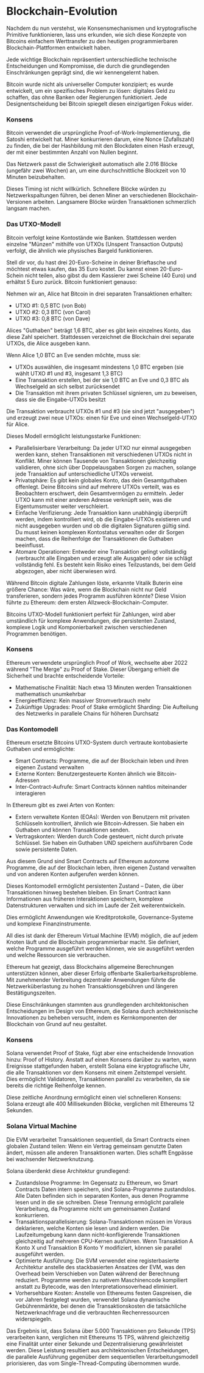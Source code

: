 
# Blockchain-Evolution

Nachdem du nun verstehst, wie Konsensmechanismen und kryptografische Primitive funktionieren, lass uns erkunden, wie sich diese Konzepte von Bitcoins einfachem Werttransfer zu den heutigen programmierbaren Blockchain-Plattformen entwickelt haben.

Jede wichtige Blockchain repräsentiert unterschiedliche technische Entscheidungen und Kompromisse, die durch die grundlegenden Einschränkungen geprägt sind, die wir kennengelernt haben.

<ArticleSection name="Bitcoin" id="bitcoin" level="h2" />

Bitcoin wurde nicht als universeller Computer konzipiert; es wurde entwickelt, um ein spezifisches Problem zu lösen: digitales Geld zu schaffen, das ohne Banken oder Regierungen funktioniert. Jede Designentscheidung bei Bitcoin spiegelt diesen einzigartigen Fokus wider.

### Konsens

Bitcoin verwendet die ursprüngliche Proof-of-Work-Implementierung, die Satoshi entwickelt hat. Miner konkurrieren darum, eine Nonce (Zufallszahl) zu finden, die bei der Hashbildung mit den Blockdaten einen Hash erzeugt, der mit einer bestimmten Anzahl von Nullen beginnt.

Das Netzwerk passt die Schwierigkeit automatisch alle 2.016 Blöcke (ungefähr zwei Wochen) an, um eine durchschnittliche Blockzeit von 10 Minuten beizubehalten.

Dieses Timing ist nicht willkürlich. Schnellere Blöcke würden zu Netzwerkspaltungen führen, bei denen Miner an verschiedenen Blockchain-Versionen arbeiten. Langsamere Blöcke würden Transaktionen schmerzlich langsam machen.

### Das UTXO-Modell

Bitcoin verfolgt keine Kontostände wie Banken. Stattdessen werden einzelne "Münzen" mithilfe von UTXOs (Unspent Transaction Outputs) verfolgt, die ähnlich wie physisches Bargeld funktionieren.

Stell dir vor, du hast drei 20-Euro-Scheine in deiner Brieftasche und möchtest etwas kaufen, das 35 Euro kostet. Du kannst einen 20-Euro-Schein nicht teilen, also gibst du dem Kassierer zwei Scheine (40 Euro) und erhältst 5 Euro zurück. Bitcoin funktioniert genauso:

Nehmen wir an, Alice hat Bitcoin in drei separaten Transaktionen erhalten:
- UTXO #1: 0,5 BTC (von Bob)
- UTXO #2: 0,3 BTC (von Carol)
- UTXO #3: 0,8 BTC (von Dave)

Alices "Guthaben" beträgt 1,6 BTC, aber es gibt kein einzelnes Konto, das diese Zahl speichert. Stattdessen verzeichnet die Blockchain drei separate UTXOs, die Alice ausgeben kann.

Wenn Alice 1,0 BTC an Eve senden möchte, muss sie:
- UTXOs auswählen, die insgesamt mindestens 1,0 BTC ergeben (sie wählt UTXO #1 und #3, insgesamt 1,3 BTC)
- Eine Transaktion erstellen, bei der sie 1,0 BTC an Eve und 0,3 BTC als Wechselgeld an sich selbst zurücksendet
- Die Transaktion mit ihrem privaten Schlüssel signieren, um zu beweisen, dass sie die Eingabe-UTXOs besitzt

Die Transaktion verbraucht UTXOs #1 und #3 (sie sind jetzt "ausgegeben") und erzeugt zwei neue UTXOs: einen für Eve und einen Wechselgeld-UTXO für Alice.

Dieses Modell ermöglicht leistungsstarke Funktionen:
- Parallelisierbare Verarbeitung: Da jeder UTXO nur einmal ausgegeben werden kann, stehen Transaktionen mit verschiedenen UTXOs nicht in Konflikt. Miner können Tausende von Transaktionen gleichzeitig validieren, ohne sich über Doppelausgaben Sorgen zu machen, solange jede Transaktion auf unterschiedliche UTXOs verweist.
- Privatsphäre: Es gibt kein globales Konto, das dein Gesamtguthaben offenlegt. Deine Bitcoins sind auf mehrere UTXOs verteilt, was es Beobachtern erschwert, dein Gesamtvermögen zu ermitteln. Jeder UTXO kann mit einer anderen Adresse verknüpft sein, was die Eigentumsmuster weiter verschleiert.
- Einfache Verifizierung: Jede Transaktion kann unabhängig überprüft werden, indem kontrolliert wird, ob die Eingabe-UTXOs existieren und nicht ausgegeben wurden und ob die digitalen Signaturen gültig sind. Du musst keinen komplexen Kontostatus verwalten oder dir Sorgen machen, dass die Reihenfolge der Transaktionen die Guthaben beeinflusst.
- Atomare Operationen: Entweder eine Transaktion gelingt vollständig (verbraucht alle Eingaben und erzeugt alle Ausgaben) oder sie schlägt vollständig fehl. Es besteht kein Risiko eines Teilzustands, bei dem Geld abgezogen, aber nicht überwiesen wird.

<ArticleSection name="Ethereum" id="ethereum" level="h2" />

Während Bitcoin digitale Zahlungen löste, erkannte Vitalik Buterin eine größere Chance: Was wäre, wenn die Blockchain nicht nur Geld transferieren, sondern jedes Programm ausführen könnte? Diese Vision führte zu Ethereum: dem ersten Allzweck-Blockchain-Computer.

Bitcoins UTXO-Modell funktioniert perfekt für Zahlungen, wird aber umständlich für komplexe Anwendungen, die persistenten Zustand, komplexe Logik und Komponierbarkeit zwischen verschiedenen Programmen benötigen.

### Konsens

Ethereum verwendete ursprünglich Proof of Work, wechselte aber 2022 während "The Merge" zu Proof of Stake. Dieser Übergang erhielt die Sicherheit und brachte entscheidende Vorteile:
- Mathematische Finalität: Nach etwa 13 Minuten werden Transaktionen mathematisch unumkehrbar
- Energieeffizienz: Kein massiver Stromverbrauch mehr
- Zukünftige Upgrades: Proof of Stake ermöglicht Sharding: Die Aufteilung des Netzwerks in parallele Chains für höheren Durchsatz

### Das Kontomodell

Ethereum ersetzte Bitcoins UTXO-System durch vertraute kontobasierte Guthaben und ermöglichte:
- Smart Contracts: Programme, die auf der Blockchain leben und ihren eigenen Zustand verwalten
- Externe Konten: Benutzergesteuerte Konten ähnlich wie Bitcoin-Adressen
- Inter-Contract-Aufrufe: Smart Contracts können nahtlos miteinander interagieren

In Ethereum gibt es zwei Arten von Konten:
- Extern verwaltete Konten (EOAs): Werden von Benutzern mit privaten Schlüsseln kontrolliert, ähnlich wie Bitcoin-Adressen. Sie haben ein Guthaben und können Transaktionen senden.
- Vertragskonten: Werden durch Code gesteuert, nicht durch private Schlüssel. Sie haben ein Guthaben UND speichern ausführbaren Code sowie persistente Daten.

Aus diesem Grund sind Smart Contracts auf Ethereum autonome Programme, die auf der Blockchain leben, ihren eigenen Zustand verwalten und von anderen Konten aufgerufen werden können.

Dieses Kontomodell ermöglicht persistenten Zustand – Daten, die über Transaktionen hinweg bestehen bleiben. Ein Smart Contract kann Informationen aus früheren Interaktionen speichern, komplexe Datenstrukturen verwalten und sich im Laufe der Zeit weiterentwickeln.

Dies ermöglicht Anwendungen wie Kreditprotokolle, Governance-Systeme und komplexe Finanzinstrumente.

All dies ist dank der Ethereum Virtual Machine (EVM) möglich, die auf jedem Knoten läuft und die Blockchain programmierbar macht. Sie definiert, welche Programme ausgeführt werden können, wie sie ausgeführt werden und welche Ressourcen sie verbrauchen.

<ArticleSection name="Solana" id="solana" level="h2" />

Ethereum hat gezeigt, dass Blockchains allgemeine Berechnungen unterstützen können, aber dieser Erfolg offenbarte Skalierbarkeitsprobleme. Mit zunehmender Verbreitung dezentraler Anwendungen führte die Netzwerküberlastung zu hohen Transaktionsgebühren und längeren Bestätigungszeiten.

Diese Einschränkungen stammten aus grundlegenden architektonischen Entscheidungen im Design von Ethereum, die Solana durch architektonische Innovationen zu beheben versucht, indem es Kernkomponenten der Blockchain von Grund auf neu gestaltet.

### Konsens

Solana verwendet Proof of Stake, fügt aber eine entscheidende Innovation hinzu: Proof of History. Anstatt auf einen Konsens darüber zu warten, wann Ereignisse stattgefunden haben, erstellt Solana eine kryptografische Uhr, die alle Transaktionen vor dem Konsens mit einem Zeitstempel versieht. Dies ermöglicht Validatoren, Transaktionen parallel zu verarbeiten, da sie bereits die richtige Reihenfolge kennen.

Diese zeitliche Anordnung ermöglicht einen viel schnelleren Konsens: Solana erzeugt alle 400 Millisekunden Blöcke, verglichen mit Ethereums 12 Sekunden.

### Solana Virtual Machine

Die EVM verarbeitet Transaktionen sequentiell, da Smart Contracts einen globalen Zustand teilen: Wenn ein Vertrag gemeinsam genutzte Daten ändert, müssen alle anderen Transaktionen warten. Dies schafft Engpässe bei wachsender Netzwerknutzung.

Solana überdenkt diese Architektur grundlegend:
- Zustandslose Programme: Im Gegensatz zu Ethereum, wo Smart Contracts Daten intern speichern, sind Solana-Programme zustandslos. Alle Daten befinden sich in separaten Konten, aus denen Programme lesen und in die sie schreiben. Diese Trennung ermöglicht parallele Verarbeitung, da Programme nicht um gemeinsamen Zustand konkurrieren.
- Transaktionsparallelisierung: Solana-Transaktionen müssen im Voraus deklarieren, welche Konten sie lesen und ändern werden. Die Laufzeitumgebung kann dann nicht-konfligierende Transaktionen gleichzeitig auf mehreren CPU-Kernen ausführen. Wenn Transaktion A Konto X und Transaktion B Konto Y modifiziert, können sie parallel ausgeführt werden.
- Optimierte Ausführung: Die SVM verwendet eine registerbasierte Architektur anstelle des stackbasierten Ansatzes der EVM, was den Overhead beim Verschieben von Daten während der Berechnung reduziert. Programme werden zu nativem Maschinencode kompiliert anstatt zu Bytecode, was den Interpretationsoverhead eliminiert.
- Vorhersehbare Kosten: Anstelle von Ethereums festen Gaspreisen, die vor Jahren festgelegt wurden, verwendet Solana dynamische Gebührenmärkte, bei denen die Transaktionskosten die tatsächliche Netzwerknachfrage und die verbrauchten Rechenressourcen widerspiegeln.

Das Ergebnis ist, dass Solana über 5.000 Transaktionen pro Sekunde (TPS) verarbeiten kann, verglichen mit Ethereums 15 TPS, während gleichzeitig eine Finalität unter einer Sekunde und Dezentralisierung gewährleistet werden. Diese Leistung resultiert aus architektonischen Entscheidungen, die parallele Ausführung gegenüber dem sequentiellen Verarbeitungsmodell priorisieren, das vom Single-Thread-Computing übernommen wurde.